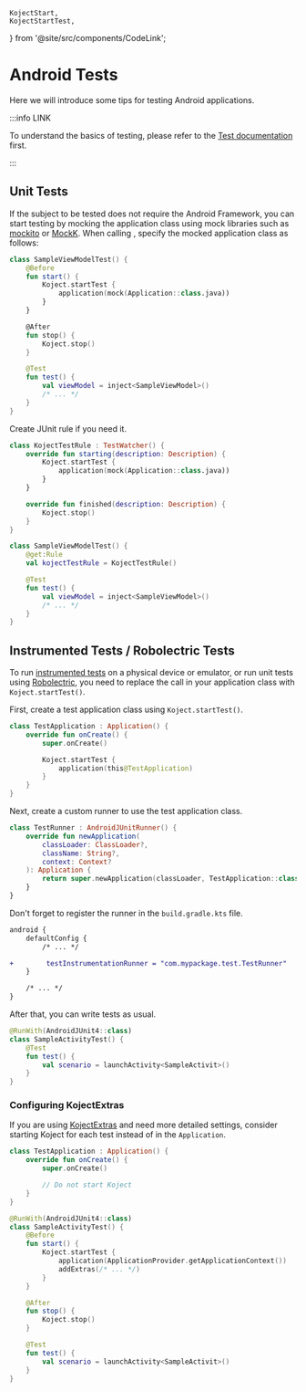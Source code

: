     KojectStart,
    KojectStartTest,
} from '@site/src/components/CodeLink';


# Android Tests

Here we will introduce some tips for testing Android applications.

:::info LINK

To understand the basics of testing, please refer to the [Test documentation](/docs/test) first.

:::

## Unit Tests
If the subject to be tested does not require the Android Framework, you can start testing by mocking the application class using mock libraries such as [mockito](https://site.mockito.org/) or [MockK](https://mockk.io/).
When calling <KojectStartTest/>, specify the mocked application class as follows:

```kotlin
class SampleViewModelTest() {
    @Before
    fun start() {
        Koject.startTest {
            application(mock(Application::class.java))
        }
    }

    @After
    fun stop() {
        Koject.stop()
    }

    @Test
    fun test() {
        val viewModel = inject<SampleViewModel>()
        /* ... */
    }
}
```

Create JUnit rule if you need it.

```kotlin
class KojectTestRule : TestWatcher() {
    override fun starting(description: Description) {
        Koject.startTest {
            application(mock(Application::class.java))
        }
    }

    override fun finished(description: Description) {
        Koject.stop()
    }
}
```
```kotlin
class SampleViewModelTest() {
    @get:Rule
    val kojectTestRule = KojectTestRule()

    @Test
    fun test() {
        val viewModel = inject<SampleViewModel>()
        /* ... */
    }
}
```

## Instrumented Tests / Robolectric Tests

To run [instrumented tests](https://developer.android.com/training/testing/instrumented-tests) on a physical device or emulator, or run unit tests using [Robolectric](https://robolectric.org/), you need to replace the <KojectStart/> call in your application class with `Koject.startTest()`.

First, create a test application class using `Koject.startTest()`.

```kotlin
class TestApplication : Application() {
    override fun onCreate() {
        super.onCreate()

        Koject.startTest {
            application(this@TestApplication)
        }
    }
}
```

Next, create a custom runner to use the test application class.

```kotlin
class TestRunner : AndroidJUnitRunner() {
    override fun newApplication(
        classLoader: ClassLoader?,
        className: String?,
        context: Context?
    ): Application {
        return super.newApplication(classLoader, TestApplication::class.java.name, context)
    }
}
```

Don't forget to register the runner in the `build.gradle.kts` file.

```diff title="build.gradle.kts"
android {
    defaultConfig {
        /* ... */

+        testInstrumentationRunner = "com.mypackage.test.TestRunner"
    }

    /* ... */
}
```

After that, you can write tests as usual.

```kotlin
@RunWith(AndroidJUnit4::class)
class SampleActivityTest() {
    @Test
    fun test() {
        val scenario = launchActivity<SampleActivit>()
    }
}
```

### Configuring KojectExtras
If you are using [KojectExtras](/docs/core/extras) and need more detailed settings, consider starting Koject for each test instead of in the `Application`.

```kotlin
class TestApplication : Application() {
    override fun onCreate() {
        super.onCreate()

        // Do not start Koject
    }
}
```
```kotlin
@RunWith(AndroidJUnit4::class)
class SampleActivityTest() {
    @Before
    fun start() {
        Koject.startTest {
            application(ApplicationProvider.getApplicationContext())
            addExtras(/* ... */)
        }
    }

    @After
    fun stop() {
        Koject.stop()
    }

    @Test
    fun test() {
        val scenario = launchActivity<SampleActivit>()
    }
}
```
